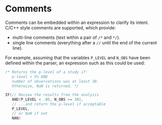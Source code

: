 # Comments

Comments\index{comments} can be embedded within an expression to clarify its intent.
C/C++ style comments are supported, which provide:

- multi-line comments (text within a pair of `/*` and `*/`).
- single line comments (everything after a `//` until the end of the current line).

For example, assuming that the variables `P_LEVEL` and `N_OBS` have been
defined within the parser, an expression such as this could be used:

```.cpp
/* Returns the p-level of a study if:
   p-level < 5% AND
   number of observations was at least 30.
   Otherwise, NaN is returned. */

IF(// Review the results from the analysis
   AND(P_LEVEL < .05, N_OBS >= 30),
   // ...and return the p-level if acceptable
   P_LEVEL,
   // or NaN if not
   NAN)
```
